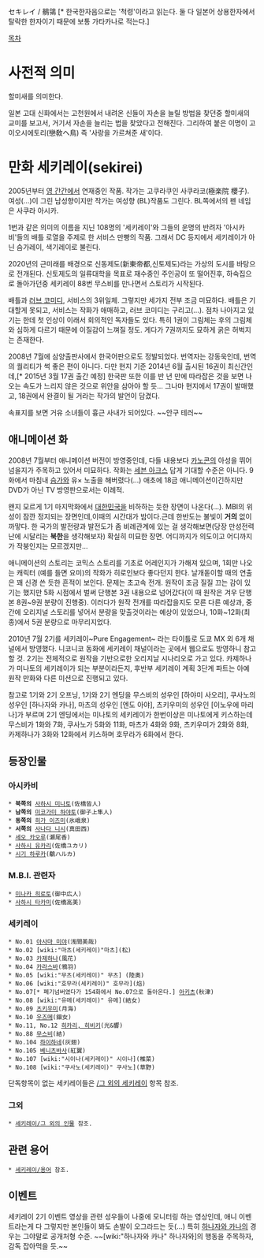 セキレイ / 鶺鴒 [* 한국한자음으로는 '척령'이라고 읽는다. 둘 다 일본어 상용한자에서 탈락한 한자이기 때문에 보통 가타카나로 적는다.]

[[목차]]

= 사전적 의미 =
할미새를 의미한다.

일본 고대 신화에서는 고천원에서 내려온 신들이 자손을 늘릴 방법을 찾던중 할미새의 교미를 보고서, 거기서 자손을 늘리는 법을 찾았다고 전해진다. 그리하여 붙은 이명이 고이오시에토리(戀敎ヘ鳥) 즉 '사랑을 가르쳐준 새'이다.

= 만화 세키레이(sekirei) =
2005년부터 [[영 간간]]에서 연재중인 작품. 작가는 고쿠라쿠인 사쿠라코(極楽院 櫻子). 여성(…)이 그린 남성향이지만 작가는 여성향 (BL)작품도 그린다. BL쪽에서의 펜 네임은 사쿠라 아시카.

1번과 같은 의미의 이름을 지닌 108명의 '세키레이'와 그들의 운명의 반려자 '아시카비'들의 배틀 로열을 주제로 한 서비스 만빵의 작품. 그래서 DC 등지에서 세키레이가 아닌 슴가레이, 색기레이로 불린다.

2020년의 근미래를 배경으로 신동제도(新東帝都,신토제도)라는 가상의 도시를 바탕으로 전개된다. 신토제도의 일류대학을 목표로 재수중인 주인공이 또 떨어진후, 하숙집으로 돌아가던중 세키레이 88번 무스비를 만나면서 스토리가 시작된다.

배틀과 [[러브 코미디]], 서비스의 3위일체. 그렇지만 세가지 전부 조금 미묘하다. 배틀은 기대할게 못되고, 서비스는 작화가 애매하고, 러브 코미디는 구리고(…). 점차 나아지고 있기는 한데 첫 인상이 이래서 회의적인 독자들도 있다. 특히 1권이 그림체는 후의 그림체와 심하게 다르기 때문에 이질감이 느껴질 정도. 게다가 7권까지도 묘하게 굵은 허벅지는 존재한다.

2008년 7월에 삼양출판사에서 한국어판으로도 정발되었다. 번역자는 강동욱인데, 번역의 퀄리티가 썩 좋은 편이 아니다. 다만 현지 기준 2014년 6월 출시된 16권이 최신간인데,[* 2015년 3월 17권 출간 예정] 한국판 또한 이를 반 년 만에 따라잡은 것을 보면 나오는 속도가 느리지 않은 것으로 위안을 삼아야 할 듯... 그나마 현지에서 17권이 발매했고, 18권에서 완결이 될 거라는 작가의 발언이 담겼다.

속표지를 보면 거유 소녀들이 흉근 사내가 되어있다. ~~안구 테러~~

== 애니메이션 화 ==
2008년 7월부터 애니메이션 버전이 방영중인데, 다들 내용보다 [[카노콘]]의 아성을 뛰어넘을지가 주목하고 있어서 미묘하다. 작화는 [[세븐 아크스]] 답게 기대할 수준은 아니다. 9화에서 마침내 [[슴가]]와 유× 노출을 해버렸다(...) 애초에 18금 애니메이션이긴하지만 DVD가 아닌 TV 방영판으로서는 이례적.

왠지 모르게 1기 마지막화에서 [[대한민국]]을 비하하는 듯한 장면이 나온다(…). MBI의 위성이 잠깐 정지되는 장면인데,이때의 시간대가 밤이다.근데 한반도는 불빛이 '''거의''' 없이 까맣다. 한 국가의 발전량과 발전도가 좀 비례관계에 있는 걸 생각해보면(당장 만성전력난에 시달리는 '''북한'''을 생각해보자) 확실히 미묘한 장면. 어디까지가 의도이고 어디까지가 작붕인지는 모르겠지만...

애니메이션의 스토리는 코믹스 스토리를 기초로 어레인지가 가해져 있으며, 1회만 나오는 캐릭터 (예를 들면 요미)의 작화가 히로인보다 좋다던지 한다. 날개돋이할 때의 연출은 꽤 신경 쓴 듯한 흔적이 보인다. 문제는 초고속 전개. 원작이 조금 질질 끄는 감이 있기는 했지만 5화 시점에서 벌써 단행본 3권 내용으로 넘어갔다(이 때 원작은 겨우 단행본 8권~9권 분량이 진행중). 이러다가 원작 전개를 따라잡을지도 모른 다른 예상과, 중간에 오리지널 스토리를 넣어서 분량을 맞출것이라는 예상이 있었으나, 10화~12화(최종)에서 5권 분량으로 마무리지었다. 

2010년 7월 2기를 세키레이~Pure Engagement~ 라는 타이틀로 도쿄 MX 외 6개 채널에서 방영했다. 니코니코 동화에 세키레이 채널이라는 곳에서 웹으로도 방영하니 참고할 것. 2기는 전체적으로 원작을 기반으로한 오리지날 시나리오로 가고 있다. 카제하나가 미나토의 세키레이가 되는 부분이라든지, 후반부 세키레이 계획 3단계 파트는 아예 원작 만화와 다른 미션으로 진행되고 있다. 

참고로 1기와 2기 오프닝, 1기와 2기 엔딩을 무스비의 성우인 [하야미 사오리], 쿠사노의 성우인 [하나자와 카나], 마츠의 성우인 [엔도 아야], 츠키우미의 성우인 [이노우에 마리나]가 부르며 2기 엔딩에서는 미나토의 세키레이가 한번이상은 미나토에게 키스하는데 무스비가 1화와 7화, 쿠사노가 5화와 11화, 마츠가 4화와 9화, 츠키우미가 2화와 8화, 카제하나가 3화와 12화에서 키스하며 호무라가 6화에서 한다.  

== 등장인물 ==
=== 아시카비 ===
 * '''북쪽의''' [[사하시 미나토]](佐橋皆人) 
 * '''남쪽의''' [[미코가미 하야토]](御子上隼人) 
 * '''동쪽의''' [[히가 이즈미]](氷峨泉)
 * '''서쪽의''' [[사나다 니시]](真田西) 
 * [[세오 카오루]](瀬尾香) 
 * [[사하시 유카리]](佐橋ユカリ) 
 * [[시기 하루카]](鷸ハルカ)
=== M.B.I. 관련자 ===
 * [[미나카 히로토]](御中広人) 
 * [[사하시 타카미]](佐橋高美) 
=== 세키레이 ===
 * No.01 [[아사마 미야]](浅間美哉) 
 * No.02 [wiki:"마츠(세키레이)"마츠](松) 
 * No.03 [[카제하나]](風花) 
 * No.04 [[카라스바]](鴉羽) 
 * No.05 [wiki:"무츠(세키레이)" 무츠] (陸奧)
 * No.06 [wiki:"호무라(세키레이)" 호무라](焰) 
 * No.07[* 폐기넘버였다가 154화에서 No.07으로 돌아온다.] [[아키츠]](秋津)
 * No.08 [wiki:"유메(세키레이)" 유메](結女) 
 * No.09 [[츠키우미]](月海) 
 * No.10 [[우즈메]](鈿女) 
 * No.11, No.12 [[히카리, 히비키]](光&響) 
 * No.88 [[무스비]](結) 
 * No.104 [[하이하네]](灰翅) 
 * No.105 [[베니츠바사]](紅翼) 
 * No.107 [wiki:"시이나(세키레이)" 시이나](椎菜) 
 * No.108 [wiki:"쿠사노(세키레이)" 쿠사노](草野) 

단독항목이 없는 세키레이들은 [[/그 외의 세키레이]] 항목 참조. 
=== 그외 ===
 * [[세키레이/그 외의 인물]] 참조.

== 관련 용어  ==
 * [[세키레이/용어]] 참조.

== 이벤트 == 

{{{#!html
 <object type='application/x-shockwave-flash' id='Eg9525TjYQk$' width='642px' height='390px' align='middle' classid='clsid:d27cdb6e-ae6d-11cf-96b8-444553540000' codebase='http://fpdownload.macromedia.com/pub/shockwave/cabs/flash/swflash.cab#version=9,0,0,0'><param name='movie' value='http://flvs.daum.net/flvPlayer.swf?vid=Eg9525TjYQk$' /><param name='allowScriptAccess' value='always' /><param name='allowFullScreen' value='true' /><param name='bgcolor' value='#000000' /><param name='wmode' value='opaque' /><embed src='http://flvs.daum.net/flvPlayer.swf?vid=Eg9525TjYQk$' width='642px' height='390px' allowScriptAccess='always' type='application/x-shockwave-flash' allowFullScreen='true' bgcolor='#000000' ></embed></object>}}}

세키레이 2기 이벤트 영상을 관련 성우들이 나중에 모니터링 하는 영상인데, 애니 이벤트라는게 다 그렇지만 본인들이 봐도 손발이 오그라드는 듯(...) 특히 [[하나자와 카나]]의 경우는 그야말로 공개처형 수준.
~~[wiki:"하나자와 카나" 하나자와]의 행동을 주목하자, 감독 잡아먹을 듯.~~

